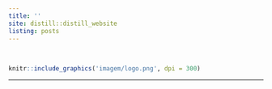 ```yaml
---
title: ''
site: distill::distill_website
listing: posts
---
```


</br>

```r
knitr::include_graphics('imagem/logo.png', dpi = 300)  
```

<hr color="#1c3d86" size="1.5">
